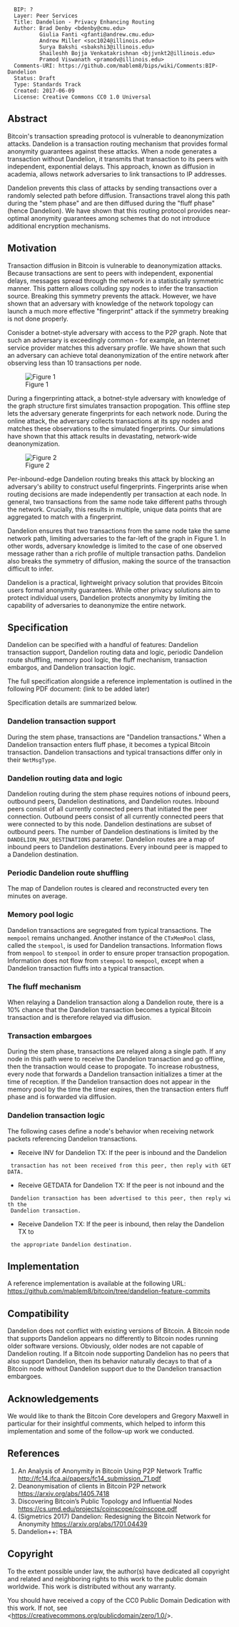 <pre>
  BIP: ?
  Layer: Peer Services
  Title: Dandelion - Privacy Enhancing Routing
  Author: Brad Denby <bdenby@cmu.edu>
          Giulia Fanti <gfanti@andrew.cmu.edu>
          Andrew Miller <soc1024@illinois.edu>
          Surya Bakshi <sbakshi3@illinois.edu>
          Shaileshh Bojja Venkatakrishnan <bjjvnkt2@illinois.edu>
          Pramod Viswanath <pramodv@illinois.edu>
  Comments-URI: https://github.com/mablem8/bips/wiki/Comments:BIP-Dandelion
  Status: Draft
  Type: Standards Track
  Created: 2017-06-09
  License: Creative Commons CC0 1.0 Universal
</pre>

==Abstract==

Bitcoin's transaction spreading protocol is vulnerable to deanonymization
attacks. Dandelion is a transaction routing mechanism that provides formal
anonymity guarantees against these attacks. When a node generates a transaction
without Dandelion, it transmits that transaction to its peers with independent,
exponential delays. This approach, known as diffusion in academia, allows
network adversaries to link transactions to IP addresses.

Dandelion prevents this class of attacks by sending transactions over a randomly
selected path before diffusion. Transactions travel along this path during the
"stem phase" and are then diffused during the "fluff phase" (hence Dandelion).
We have shown that this routing protocol provides near-optimal anonymity
guarantees among schemes that do not introduce additional encryption mechanisms.

==Motivation==

Transaction diffusion in Bitcoin is vulnerable to deanonymization attacks.
Because transactions are sent to peers with independent, exponential delays,
messages spread through the network in a statistically symmetric manner. This
pattern allows colluding spy nodes to infer the transaction source. Breaking
this symmetry prevents the attack. However, we have shown that an adversary with
knowledge of the network topology can launch a much more effective "fingerprint"
attack if the symmetry breaking is not done properly.

Conisder a botnet-style adversary with access to the P2P graph. Note that such
an adversary is exceedingly common - for example, an Internet service provider
matches this adversary profile. We have shown that such an adversary can achieve
total deanonymization of the entire network after observing less than 10
transactions per node.

[[Image:bip-dandelion/figure-1.png|Figure 1]]

During a fingerprinting attack, a botnet-style adversary with knowledge of the
graph structure first simulates transaction propogation. This offline step lets
the adversary generate fingerprints for each network node. During the online
attack, the adversary collects transactions at its spy nodes and matches these
observations to the simulated fingerprints. Our simulations have shown that this
attack results in devastating, network-wide deanonymization.

[[Image:bip-dandelion/figure-2.png|Figure 2]]

Per-inbound-edge Dandelion routing breaks this attack by blocking an adversary's
ability to construct useful fingerprints. Fingerprints arise when routing
decisions are made independently per transaction at each node. In general, two
transactions from the same node take different paths through the network.
Crucially, this results in multiple, unique data points that are aggregated to
match with a fingerprint.

Dandelion ensures that two transactions from the same node take the same network
path, limiting adversaries to the far-left of the graph in Figure 1. In other
words, adversary knowledge is limited to the case of one observed message rather
than a rich profile of multiple transaction paths. Dandelion also breaks the
symmetry of diffusion, making the source of the transaction difficult to infer.

Dandelion is a practical, lightweight privacy solution that provides Bitcoin
users formal anonymity guarantees. While other privacy solutions aim to protect
individual users, Dandelion protects anonymity by limiting the capability of
adversaries to deanonymize the entire network.

==Specification==

Dandelion can be specified with a handful of features: Dandelion transaction
support, Dandelion routing data and logic, periodic Dandelion route shuffling,
memory pool logic, the fluff mechanism, transaction embargos, and Dandelion
transaction logic.

The full specification alongside a reference implementation is outlined in the
following PDF document: (link to be added later)

Specification details are summarized below.

===Dandelion transaction support===

During the stem phase, transactions are "Dandelion transactions." When a
Dandelion transaction enters fluff phase, it becomes a typical Bitcoin
transaction. Dandelion transactions and typical transactions differ only in
their <code>NetMsgType</code>.

===Dandelion routing data and logic===

Dandelion routing during the stem phase requires notions of inbound peers,
outbound peers, Dandelion destinations, and Dandelion routes. Inbound peers
consist of all currently connected peers that initiated the peer connection.
Outbound peers consist of all currently connected peers that were connected to
by this node. Dandelion destinations are subset of outbound peers. The number of
Dandelion destinations is limited by the <code>DANDELION_MAX_DESTINATIONS</code>
parameter. Dandelion routes are a map of inbound peers to Dandelion
destinations. Every inbound peer is mapped to a Dandelion destination.

===Periodic Dandelion route shuffling===

The map of Dandelion routes is cleared and reconstructed every ten minutes on
average.

===Memory pool logic===

Dandelion transactions are segregated from typical transactions. The
<code>mempool</code> remains unchanged. Another instance of the
<code>CTxMemPool</code> class, called the <code>stempool</code>, is used for
Dandelion transactions. Information flows from <code>mempool</code> to
<code>stempool</code> in order to ensure proper transaction propogation.
Information does not flow from <code>stempool</code> to <code>mempool</code>,
except when a Dandelion transaction fluffs into a typical transaction.

===The fluff mechanism===

When relaying a Dandelion transaction along a Dandelion route, there is a 10%
chance that the Dandelion transaction becomes a typical Bitcoin transaction and
is therefore relayed via diffusion.

===Transaction embargoes===

During the stem phase, transactions are relayed along a single path. If any node
in this path were to receive the Dandelion transaction and go offline, then the
transaction would cease to propogate. To increase robustness, every node that
forwards a Dandelion transaction initializes a timer at the time of reception.
If the Dandelion transaction does not appear in the memory pool by the time the
timer expires, then the transaction enters fluff phase and is forwarded via
diffusion.

===Dandelion transaction logic===

The following cases define a node's behavior when receiving network packets
referencing Dandelion transactions.
* Receive INV for Dandelion TX: If the peer is inbound and the Dandelion
  transaction has not been received from this peer, then reply with GETDATA.
* Receive GETDATA for Dandelion TX: If the peer is not inbound and the
  Dandelion transaction has been advertised to this peer, then reply with the
  Dandelion transaction.
* Receive Dandelion TX: If the peer is inbound, then relay the Dandelion TX to
  the appropriate Dandelion destination.

==Implementation==

A reference implementation is available at the following URL:
https://github.com/mablem8/bitcoin/tree/dandelion-feature-commits

==Compatibility==

Dandelion does not conflict with existing versions of Bitcoin. A Bitcoin node
that supports Dandelion appears no differently to Bitcoin nodes running older
software versions. Obviously, older nodes are not capable of Dandelion routing.
If a Bitcoin node supporting Dandelion has no peers that also support Dandelion,
then its behavior naturally decays to that of a Bitcoin node without Dandelion
support due to the Dandelion transaction embargoes.

==Acknowledgements==

We would like to thank the Bitcoin Core developers and Gregory Maxwell in
particular for their insightful comments, which helped to inform this
implementation and some of the follow-up work we conducted.

==References==

# An Analysis of Anonymity in Bitcoin Using P2P Network Traffic http://fc14.ifca.ai/papers/fc14_submission_71.pdf
# Deanonymisation of clients in Bitcoin P2P network https://arxiv.org/abs/1405.7418
# Discovering Bitcoin’s Public Topology and Influential Nodes https://cs.umd.edu/projects/coinscope/coinscope.pdf
# (Sigmetrics 2017) Dandelion: Redesigning the Bitcoin Network for Anonymity https://arxiv.org/abs/1701.04439
# Dandelion++: TBA

==Copyright==

To the extent possible under law, the author(s) have dedicated all copyright and
related and neighboring rights to this work to the public domain worldwide. This
work is distributed without any warranty.

You should have received a copy of the CC0 Public Domain Dedication with this
work. If not, see <https://creativecommons.org/publicdomain/zero/1.0/>.

